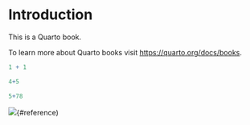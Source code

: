 # Introduction

This is a Quarto book.

To learn more about Quarto books visit <https://quarto.org/docs/books>.

```r
1 + 1

4+5

5+78

```

::: {#CHUNKNAME layout-ncol="2"}
![](figure1.png){#reference)
:::
